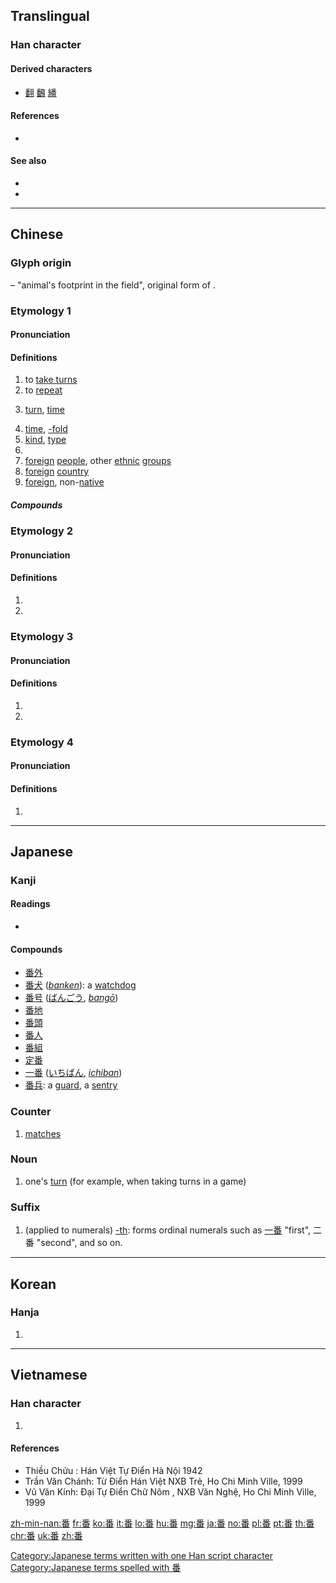 {{also|蹯}}
==Translingual==

===Han character===
{{Han char|rn=102|rad=田|as=07|sn=12|four=20609|canj=HDW|ids=⿱釆田}}

====Derived characters====
* [[翻]] [[飜]] [[繙]]

====References====
* {{Han ref|kx=0763.050|dkj=21858|dj=1172.170|hdz=42543.040|uh=756A|ud=30058|bh=B566|bd=46438}}

====See also====
* {{l|mul|胡}}
* {{l|mul|洋}}

----

==Chinese==
{{zh-forms}}

===Glyph origin===
{{Han compound|釆|田|ls=psc|c1=p|c2=s}} – "animal's footprint in the field", original form of {{zh-l|蹯}}.

===Etymology 1===

====Pronunciation====
{{zh-pron
|m=fān
|c=faan1
|h=pfs=fân
|md=huăng
|mn=hoan
|w=1fe
|mc=1+2+5
|oc=2,2+4+5
|ma=
|cat=v,cls,n
}}

====Definitions====
{{zh-hanzi}}

# to [[take turns]]
# to [[repeat]]
# {{n-g|Classifier for times of actions.}} [[turn]], [[time]]
# [[time]], [[-fold]]
# [[kind]], [[type]]
# {{zh-alt-form|蕃|to [[guard]]}}
# [[foreign]] [[people]], other [[ethnic]] [[group]]s
# [[foreign]] [[country]]
# [[foreign]], non-[[native]]
#: {{zh-x|番茄|tomato [lit. foreign eggplant]}}

=====Compounds=====
{{zh-der|半唐番:a person of half-Chinese ancestry|番邦|番號|番客|番木瓜|番茄|番石榴|番薯|平埔番|番鬼|十番|一番|一番口舌|三番五次|三番兩次|三番四復|下番|今番|兩次三番|前番|吐魯番|和番|土番|土番鴨|大啖一番|小番子|屢次三番|幾次三番|幾番|幾番家|押番|擺番|攧番|放番|昭君和番|更番|正番鴨|熟番|理番通事|生番|番代|番佛|番使|番來覆去|番地|番天覆地|番夷|番子|番子手|番弓|番張跟斗|番役|番悔|番戍|番攤館|番木鱉|番椒|番瓜|番番|番番是福|番社|番筧|番羅|番芋|番荔枝|番菜|番菜館|番藷|番騰|番鴨|番麥粒|當番|紅毛番|累次三番|翻兩番|翻番|者番|西番果|西番蓮|輪番|輪番上陣|這番|連番|顛番面皮|番船|番國|番話|番人|番儂|番紅|番婆|番柿|番錢|番囝|番檨‎}}

===Etymology 2===

====Pronunciation====
{{zh-pron
|m=Pān
|c=pun1
|w=1phoe
|mc=3
|oc=n,3
|ma=
|cat=pn
}}

====Definitions====
{{zh-hanzi}}

# {{surname|lang=zh}}
# {{zh-only|番禺}}

===Etymology 3===

====Pronunciation====
{{zh-pron
|m=pó
|c=po4
|ma=
|cat=pn,a
}}

====Definitions====
{{zh-hanzi}}

# {{surname|lang=zh}}
# {{zh-only|番番|pópó}}

===Etymology 4===

====Pronunciation====
{{zh-pron
|m=bō
|c=
|mc=4
|oc=1,1
|ma=
|cat=a
}}

====Definitions====
{{zh-hanzi}}

# {{zh-only|番番|bōbō}}

----

==Japanese==

===Kanji===
{{ja-kanji|grade=2|rs=田07}}

====Readings====
* {{ja-readings|kanyoon=[[ばん]] ([[ban]])|goon=[[ほん]] (hon)|kanon=[[はん]] ([[han]])|kun=[[つがい]] ([[番い]], [[tsugai]]), [[つがう]] ([[番う]], [[tsugau]]), [[つがえる]] ([[番える]], [[tsugaeru]])}}
{{attention|ja|split and expand on readings}}

====Compounds====
* [[番外]]
* [[番犬]] (''[[banken]]''): a [[watchdog]]
* [[番号]] ([[ばんごう]], ''[[bangō]]'')
* [[番地]]
* [[番頭]]
* [[番人]]
* [[番組]]
* [[定番]]
* [[一番]] ([[いちばん]], ''[[ichiban]]'')
* [[番兵]]: a [[guard]], a [[sentry]]

===Counter===
{{ja-pos|ばん|counter}}
# {{label|ja|sports|sort=はん'}} [[match]]es

===Noun===
{{ja-noun|ばん}}

# one's [[turn]] (for example, when taking turns in a game)

===Suffix===
{{ja-pos|ばん|suffix}}
# (applied to numerals) [[-th]]: forms ordinal numerals such as [[一番]] "first", 二番 "second", and so on.

[[Category:Japanese terms written with one Han script character]]
[[Category:Japanese terms spelled with 番]]

----

==Korean==

===Hanja===
{{ko-hanja|hangeul=[[번]], [[반]], [[파]]|eumhun=|rv=beon, ban, pa|mr=pŏn, pan, p'a|y=pen, pan, pha}}

# {{defn|lang=ko|sort=田07}}

----

==Vietnamese==

===Han character===
{{vi-hantu|[[phen]], [[phan]], [[phiên]], [[ba]], [[bà]]|rs=田07}}

# {{defn|lang=vi|sort=田07}}

====References====
* Thiều Chửu : Hán Việt Tự Điển Hà Nội 1942
* Trần Văn Chánh: Từ Điển Hán Việt NXB Trẻ, Ho Chi Minh Ville, 1999
* Vũ Văn Kính: Đại Tự Điển Chữ Nôm , NXB Văn Nghệ, Ho Chi Minh Ville, 1999

[[zh-min-nan:番]]
[[fr:番]]
[[ko:番]]
[[it:番]]
[[lo:番]]
[[hu:番]]
[[mg:番]]
[[ja:番]]
[[no:番]]
[[pl:番]]
[[pt:番]]
[[th:番]]
[[chr:番]]
[[uk:番]]
[[zh:番]]